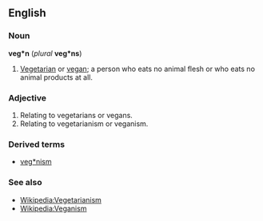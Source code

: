 {{rfd}}

==English==
===Noun===
'''veg*n''' (''plural'' '''veg*ns''')

#[[Vegetarian]] or [[vegan]]; a person who eats no animal flesh or who eats no animal products at all.

===Adjective===

#Relating to vegetarians or vegans.
#Relating to vegetarianism or veganism.

===Derived terms===
*[[veg*nism]]

===See also===
*[[Wikipedia:Vegetarianism]]
*[[Wikipedia:Veganism]]